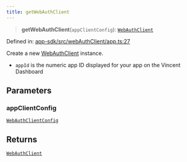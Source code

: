 ```yaml
---
title: getWebAuthClient
---
```


> **getWebAuthClient**(`appClientConfig`): [`WebAuthClient`](/api-reference/app-sdk/webAuthClient/interfaces/WebAuthClient)

Defined in: [app-sdk/src/webAuthClient/app.ts:27](https://github.com/LIT-Protocol/Vincent/blob/73da7c01d4eb076a0ff8650f85c7adf29f486588/packages/libs/app-sdk/src/webAuthClient/app.ts#L27)

Create a new [WebAuthClient](/api-reference/app-sdk/webAuthClient/interfaces/WebAuthClient) instance.

- `appId` is the numeric app ID displayed for your app on the Vincent Dashboard

## Parameters

### appClientConfig

[`WebAuthClientConfig`](/api-reference/app-sdk/webAuthClient/interfaces/WebAuthClientConfig)

## Returns

[`WebAuthClient`](/api-reference/app-sdk/webAuthClient/interfaces/WebAuthClient)
